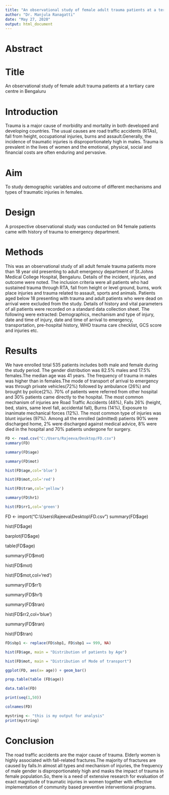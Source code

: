 ---
title: "An observational study of female adult trauma patients at a tertiary care centre in Bengaluru"
author: "Dr. Manjula Ranagatti"
date: "May 27, 2020"
output: html_document
---

# Abstract

# Title
An observational study of female adult trauma patients at a tertiary care centre in Bengaluru

# Introduction
Trauma is a major cause of morbidity and mortality in both developed and developing countries. The usual causes are road traffic accidents (RTAs), fall from height, occupational injuries, burns and assault.Generally, the incidence of traumatic injuries is disproportionately high in males. Trauma is prevalent in the lives of women and the emotional, physical, social and financial costs are often enduring and pervasive.

# Aim
To study demographic variables and outcome of different mechanisms and types of traumatic injuries in females.

# Design
A prospective observational study was conducted on 94 female patients came with history of trauma to emergency department.

# Methods
This was an observational study of all adult female trauma patients more than 18 year old presenting to adult emergency department of St.Johns Medical College Hospital, Bengaluru. Details of the incident, injuries, and outcome were noted. The inclusion criteria were all patients who had sustained trauma through RTA, fall from height or level ground, burns, work place injuries and trauma related to assault, sports and animals. Patients aged below 18 presenting with trauma and adult patients who were dead on arrival were excluded from the study. Details of history and vital parameters of all patients were recorded on a standard data collection sheet. The following were extracted: Demographics, mechanism and type of injury, date and time of injury, date and time of arrival to emergency, transportation, pre-hospital history, WHO trauma care checklist, GCS score and injuries etc.

# Results
We have enrolled total 535 patients includes both male and female during the study period. The gender distribution was 82.5% males and 17.5% females.The median age was 41 years. The frequency of trauma in males was higher than in females.The mode of transport of arrival to emergency was through private vehicles(72%) followed by ambulance (26%) and  brought by police(2%). 70% of patients were referred from other hospital and 30% patients came directly to the hospital. The most common mechanism of injuries are Road Traffic Accidents (48%), Falls 26% (height, bed, stairs, same level fall, accidental fall), Burns (14%), Exposure to inanimate mechanical forces (12%). The most common type of injuries was blunt injuries (97%). Among all the enrolled (admitted) patients 90% were discharged home, 2% were discharged against medical advice, 8% were died in the hospital and 70% patients undergone for surgery.

 

```{r}
FD <- read.csv("C:/Users/Rajeeva/Desktop/FD.csv")
summary(FD)
```


```{r}
summary(FD$age)
```

```{r}
summary(FD$mot)
```

```{r}
hist(FD$age,col='blue')
```

```{r}
hist(FD$mot,col='red')
```

```{r}
hist(FD$tran,col='yellow')
```

```{r}
summary(FD$hr1)
```

```{r}
hist(FD$rr1,col='green')
```




FD <- import("C:\\Users\\Rajeeva\\Desktop\\FD.csv")
summary(FD$age)


hist(FD$age)

barplot(FD$age)

table(FD$age)

summary(FD$mot)

hist(FD$mot)

hist(FD$mot,col='red')

summary(FD$rr1)

summary(FD$hr1)

summary(FD$tran)

hist(FD$rr2,col='blue')

summary(FD$tran)

hist(FD$tran)

```{r}
FD$sbp1 <- replace(FD$sbp1, FD$sbp1 == 999, NA)
```

```{r}
hist(FD$age, main = "Distribution of patients by Age")
```

```{r}
hist(FD$mot, main = "Distribution of Mode of transport")
```

```{r}
ggplot(FD, aes(x= age)) + geom_bar()
```

```{r}
prop.table(table (FD$age))
```

```{r}
data.table(FD)
```


```{r}
print(seq(1,50))
```

```{r}
colnames(FD)
```

```{r}
mystring <- "this is my output for analysis"
print(mystring)
```

# Conclusion
The road traffic accidents are the major cause of trauma. Elderly women is highly associated with fall-related fractures.The majority of fractures are caused by falls.In almost all types and mechanism of injuries, the frequency of male gender is disproportionately high and masks the impact of trauma in female population.So, there is a need of extensive research for evaluation of exact magnitude of traumatic injuries in women together with effective implementation of community based preventive interventional programs.
